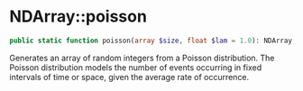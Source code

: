 # NDArray::poisson

```php
public static function poisson(array $size, float $lam = 1.0): NDArray;
```
Generates an array of random integers from a Poisson distribution.
The Poisson distribution models the number of events occurring in fixed intervals of time
or space, given the average rate of occurrence.
